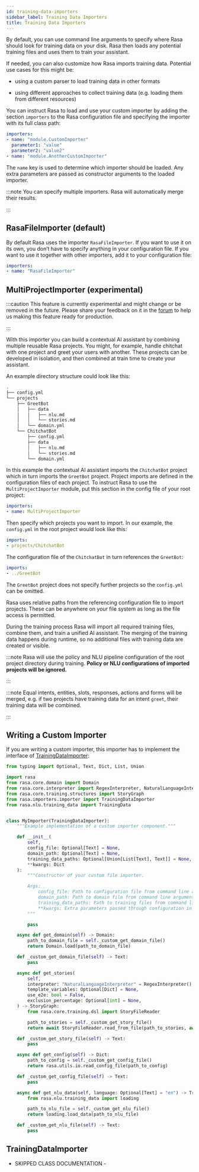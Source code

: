 ```yaml
---
id: training-data-importers
sidebar_label: Training Data Importers
title: Training Data Importers
---
```


By default, you can use command line arguments to specify where Rasa should look
for training data on your disk. Rasa then loads any potential training files and uses
them to train your assistant.

If needed, you can also customize how Rasa imports training data.
Potential use cases for this might be:

* using a custom parser to load training data in other formats

* using different approaches to collect training data (e.g. loading them from different resources)

You can instruct Rasa to load and use your custom importer by adding the section
`importers` to the Rasa configuration file and specifying the importer with its
full class path:

```yaml
importers:
- name: "module.CustomImporter"
  parameter1: "value"
  parameter2: "value2"
- name: "module.AnotherCustomImporter"
```

The `name` key is used to determine which importer should be loaded. Any extra
parameters are passed as constructor arguments to the loaded importer.

:::note
You can specify multiple importers. Rasa will automatically merge their results.

:::

## RasaFileImporter (default)

By default Rasa uses the importer `RasaFileImporter`. If you want to use it on its
own, you don’t have to specify anything in your configuration file.
If you want to use it together with other importers, add it to your
configuration file:

```yaml
importers:
- name: "RasaFileImporter"
```

## MultiProjectImporter (experimental)

:::caution
This feature is currently experimental and might change or be removed in the future.
Please share your feedback on it in the [forum](https://forum.rasa.com) to help
us making this feature ready for production.

:::

With this importer you can build a contextual AI assistant by combining multiple
reusable Rasa projects.
You might, for example, handle chitchat with one project and greet your users with
another. These projects can be developed in isolation, and then combined at train time
to create your assistant.

An example directory structure could look like this:

```bash
.
├── config.yml
└── projects
    ├── GreetBot
    │   ├── data
    │   │   ├── nlu.md
    │   │   └── stories.md
    │   └── domain.yml
    └── ChitchatBot
        ├── config.yml
        ├── data
        │   ├── nlu.md
        │   └── stories.md
        └── domain.yml
```

In this example the contextual AI assistant imports the `ChitchatBot` project which in turn
imports the `GreetBot` project. Project imports are defined in the configuration files of
each project.
To instruct Rasa to use the `MultiProjectImporter` module, put this section in the config
file of your root project:

```yaml
importers:
- name: MultiProjectImporter
```

Then specify which projects you want to import.
In our example, the `config.yml` in the root project would look like this:

```yaml
imports:
- projects/ChitchatBot
```

The configuration file of the `ChitchatBot` in turn references the `GreetBot`:

```yaml
imports:
- ../GreetBot
```

The `GreetBot` project does not specify further projects so the `config.yml` can be
omitted.

Rasa uses relative paths from the referencing configuration file to import projects.
These can be anywhere on your file system as long as the file access is permitted.

During the training process Rasa will import all required training files, combine
them, and train a unified AI assistant. The merging of the training data happens during
runtime, so no additional files with training data are created or visible.

:::note
Rasa will use the policy and NLU pipeline configuration of the root project
directory during training. **Policy or NLU configurations of imported projects
will be ignored.**

:::

:::note
Equal intents, entities, slots, responses, actions and forms will be merged,
e.g. if two projects have training data for an intent `greet`,
their training data will be combined.

:::

## Writing a Custom Importer

If you are writing a custom importer, this importer has to implement the interface of
[TrainingDataImporter](/docs/api/training-data-importers#training-data-importers-trainingfileimporter):

```python
from typing import Optional, Text, Dict, List, Union

import rasa
from rasa.core.domain import Domain
from rasa.core.interpreter import RegexInterpreter, NaturalLanguageInterpreter
from rasa.core.training.structures import StoryGraph
from rasa.importers.importer import TrainingDataImporter
from rasa.nlu.training_data import TrainingData


class MyImporter(TrainingDataImporter):
    """Example implementation of a custom importer component."""

    def __init__(
        self,
        config_file: Optional[Text] = None,
        domain_path: Optional[Text] = None,
        training_data_paths: Optional[Union[List[Text], Text]] = None,
        **kwargs: Dict
    ):
        """Constructor of your custom file importer.

        Args:
            config_file: Path to configuration file from command line arguments.
            domain_path: Path to domain file from command line arguments.
            training_data_paths: Path to training files from command line arguments.
            **kwargs: Extra parameters passed through configuration in configuration file.
        """

        pass

    async def get_domain(self) -> Domain:
        path_to_domain_file = self._custom_get_domain_file()
        return Domain.load(path_to_domain_file)

    def _custom_get_domain_file(self) -> Text:
        pass

    async def get_stories(
        self,
        interpreter: "NaturalLanguageInterpreter" = RegexInterpreter(),
        template_variables: Optional[Dict] = None,
        use_e2e: bool = False,
        exclusion_percentage: Optional[int] = None,
    ) -> StoryGraph:
        from rasa.core.training.dsl import StoryFileReader

        path_to_stories = self._custom_get_story_file()
        return await StoryFileReader.read_from_file(path_to_stories, await self.get_domain())

    def _custom_get_story_file(self) -> Text:
        pass

    async def get_config(self) -> Dict:
        path_to_config = self._custom_get_config_file()
        return rasa.utils.io.read_config_file(path_to_config)

    def _custom_get_config_file(self) -> Text:
        pass

    async def get_nlu_data(self, language: Optional[Text] = "en") -> TrainingData:
        from rasa.nlu.training_data import loading

        path_to_nlu_file = self._custom_get_nlu_file()
        return loading.load_data(path_to_nlu_file)

    def _custom_get_nlu_file(self) -> Text:
        pass
```

<a aria-hidden="true" tabindex="-1" class="anchor enhancedAnchor" id="training-data-importers-trainingfileimporter"></a>

## TrainingDataImporter

- SKIPPED CLASS DOCUMENTATION -
